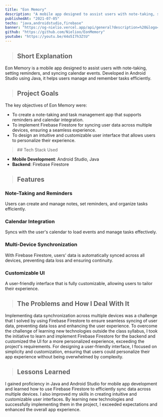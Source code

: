 ```yaml
---
title: "Eon Memory"
description: "A mobile app designed to assist users with note-taking, setting reminders, and syncing calendar events."
publishedAt: "2021-07-05"
techs: "java,androidstudio,firebase"
banner: "https://og-nielio.vercel.app/api/general?description=%20&logo=https%3A%2F%2Fog-nielio.vercel.app%2Fimages%2Flogo.png&logoWidth=150&siteName=Eon%20Memory&theme=dark"
github: "https://github.com/Nielioo/EonMemory"
youtube: "https://youtu.be/44o5I7h3ZtU"
---
```


> ## Short Explanation

Eon Memory is a mobile app designed to assist users with note-taking, setting reminders, and syncing calendar events. 
Developed in Android Studio using Java, it helps users manage and remember tasks efficiently.

> ## Project Goals

The key objectives of Eon Memory were:

- To create a note-taking and task management app that supports reminders and calendar integration.
- To implement Firebase Firestore for syncing user data across multiple devices, ensuring a seamless experience.
- To design an intuitive and customizable user interface that allows users to personalize their experience.

<blockquote className="with-icons">
   ## Tech Stack Used
   <div className="not-prose mt-2">
      <TechIcons techs={["java","androidstudio","firebase"]} />
   </div>
</blockquote>

- **Mobile Development**: Android Studio, Java
- **Backend**: Firebase Firestore

> ## Features

### Note-Taking and Reminders

Users can create and manage notes, set reminders, and organize tasks efficiently.

### Calendar Integration

Syncs with the user's calendar to load events and manage tasks effectively.

### Multi-Device Synchronization

With Firebase Firestore, users' data is automatically synced across all devices, preventing data loss and ensuring continuity.

### Customizable UI

A user-friendly interface that is fully customizable, allowing users to tailor their experience.

> ## The Problems and How I Deal With It

Implementing data synchronization across multiple devices was a challenge that I solved by using Firebase Firestore 
to ensure seamless syncing of user data, preventing data loss and enhancing the user experience. To overcome the 
challenge of learning new technologies outside the class syllabus, I took the initiative to learn and implement 
Firebase Firestore for the backend and customized the UI for a more personalized experience, exceeding the project's 
requirements. For designing a user-friendly interface, I focused on simplicity and customization, ensuring that users 
could personalize their app experience without being overwhelmed by complexity.

> ## Lessons Learned

I gained proficiency in Java and Android Studio for mobile app development and learned how to use Firebase Firestore 
to efficiently sync data across multiple devices. I also improved my skills in creating intuitive and customizable user 
interfaces. By learning new technologies and successfully implementing them in the project, I exceeded expectations and 
enhanced the overall app experience.
